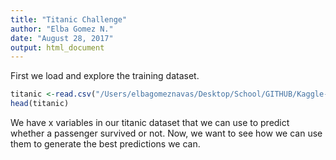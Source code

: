 ```yaml
---
title: "Titanic Challenge"
author: "Elba Gomez N."
date: "August 28, 2017"
output: html_document
---
```

First we load and explore the training dataset.
```r
titanic <-read.csv("/Users/elbagomeznavas/Desktop/School/GITHUB/Kaggle-Practice/Titanic/train.csv")
head(titanic) 
```
We have x variables in our titanic dataset that we can use to predict whether a passenger survived or not. Now, we want to see how we can use them to generate the best predictions we can.


